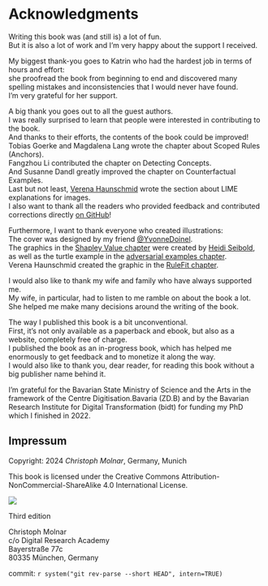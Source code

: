 # Acknowledgments

Writing this book was (and still is) a lot of fun.  
But it is also a lot of work and I'm very happy about the support I received.

My biggest thank-you goes to Katrin who had the hardest job in terms of hours and effort:  
she proofread the book from beginning to end and discovered many spelling mistakes and inconsistencies that I would never have found.  
I'm very grateful for her support.

A big thank you goes out to all the guest authors.  
I was really surprised to learn that people were interested in contributing to the book.  
And thanks to their efforts, the contents of the book could be improved!  
Tobias Goerke and Magdalena Lang wrote the chapter about Scoped Rules (Anchors).  
Fangzhou Li contributed the chapter on Detecting Concepts.  
And Susanne Dandl greatly improved the chapter on Counterfactual Examples.  
Last but not least, [Verena Haunschmid](https://twitter.com/ExpectAPatronum) wrote the section about LIME explanations for images.  
I also want to thank all the readers who provided feedback and contributed corrections directly [on GitHub](https://github.com/christophM/interpretable-ml-book/graphs/contributors)!

Furthermore, I want to thank everyone who created illustrations:  
The cover was designed by my friend [\@YvonneDoinel](https://twitter.com/YvonneDoinel).  
The graphics in the [Shapley Value chapter](#shapley) were created by [Heidi Seibold](https://twitter.com/HeidiBaya), as well as the turtle example in the [adversarial examples chapter](#adversarial).  
Verena Haunschmid created the graphic in the [RuleFit chapter](#rulefit).

I would also like to thank my wife and family who have always supported me.  
My wife, in particular, had to listen to me ramble on about the book a lot.  
She helped me make many decisions around the writing of the book.

The way I published this book is a bit unconventional.  
First, it's not only available as a paperback and ebook, but also as a website, completely free of charge.  
I published the book as an in-progress book, which has helped me enormously to get feedback and to monetize it along the way.  
I would also like to thank you, dear reader, for reading this book without a big publisher name behind it.

I'm grateful for the Bavarian State Ministry of Science and the Arts in the framework of the Centre Digitisation.Bavaria (ZD.B) and by the Bavarian Research Institute for Digital Transformation (bidt) for funding my PhD which I finished in 2022.

::: {.content-visible when-format="epub"}

# Impressum {-}

Copyright: 2024 *Christoph Molnar*, Germany, Munich

This book is licensed under the Creative Commons Attribution-NonCommercial-ShareAlike 4.0 International License.

![](images/by-nc-sa.png)


Third edition

Christoph Molnar  
c/o Digital Research Academy  
Bayerstraße 77c  
80335 München, Germany

commit: `r system("git rev-parse --short HEAD", intern=TRUE)`

:::

